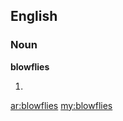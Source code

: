 ==English==

===Noun===
'''blowflies'''

# {{plural of|[[blowfly]]}}

[[ar:blowflies]]
[[my:blowflies]]